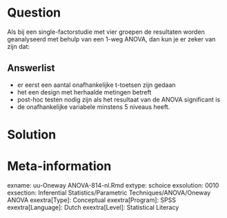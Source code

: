 

Question
========
  
Als bij een single-factorstudie met vier groepen de resultaten worden geanalyseerd met behulp van een 1-weg ANOVA, dan kun je er zeker van zijn dat:
  
Answerlist
----------
* er eerst een aantal onafhankelijke t-toetsen zijn gedaan
* het een design met herhaalde metingen betreft
* post-hoc testen nodig zijn als het resultaat van de ANOVA significant is
* de onafhankelijke variabele minstens 5 niveaus heeft. 


Solution
========
  


Meta-information
================
exname: uu-Oneway ANOVA-814-nl.Rmd
extype: schoice
exsolution: 0010
exsection: Inferential Statistics/Parametric Techniques/ANOVA/Oneway ANOVA
exextra[Type]: Conceptual
exextra[Program]: SPSS
exextra[Language]: Dutch
exextra[Level]: Statistical Literacy
